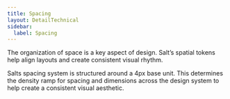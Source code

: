 ```yaml
---
title: Spacing
layout: DetailTechnical
sidebar:
  label: Spacing
---
```


The organization of space is a key aspect of design. Salt’s spatial tokens help align layouts and create consistent visual rhythm.

Salts spacing system is structured around a 4px base unit. This determines the density ramp for spacing and dimensions across the design system to help create a consistent visual aesthetic.   

